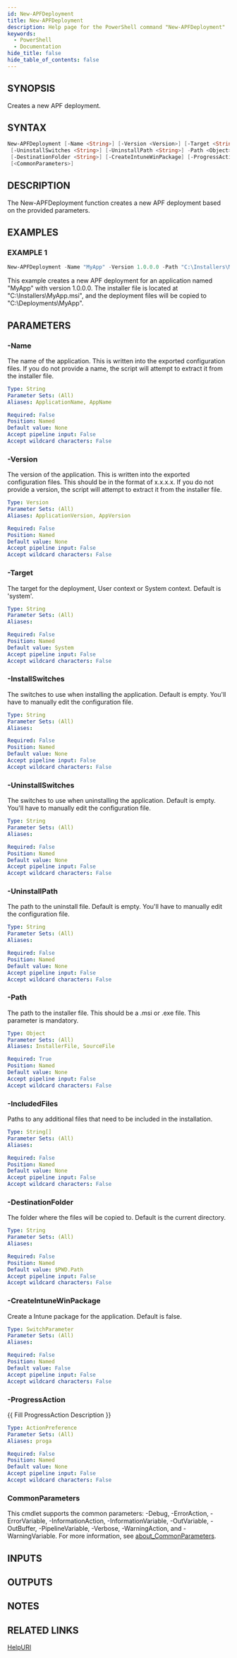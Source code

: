 ```yaml
---
id: New-APFDeployment
title: New-APFDeployment
description: Help page for the PowerShell command "New-APFDeployment"
keywords:
  - PowerShell
  - Documentation
hide_title: false
hide_table_of_contents: false
---
```


## SYNOPSIS

Creates a new APF deployment.

## SYNTAX

```powershell
New-APFDeployment [-Name <String>] [-Version <Version>] [-Target <String>] [-InstallSwitches <String>]
 [-UninstallSwitches <String>] [-UninstallPath <String>] -Path <Object> [-IncludedFiles <String[]>]
 [-DestinationFolder <String>] [-CreateIntuneWinPackage] [-ProgressAction <ActionPreference>]
 [<CommonParameters>]
```

## DESCRIPTION

The New-APFDeployment function creates a new APF deployment based on the provided parameters.

## EXAMPLES

### EXAMPLE 1

```powershell
New-APFDeployment -Name "MyApp" -Version 1.0.0.0 -Path "C:\Installers\MyApp.msi" -DestinationFolder "C:\Deployments\MyApp"
```

This example creates a new APF deployment for an application named "MyApp" with version 1.0.0.0.
The installer file is located at "C:\Installers\MyApp.msi", and the deployment files will be copied to "C:\Deployments\MyApp".

## PARAMETERS

### -Name

The name of the application.
This is written into the exported configuration files. 
If you do not provide a name, the script will attempt to extract it from the installer file.

```yaml
Type: String
Parameter Sets: (All)
Aliases: ApplicationName, AppName

Required: False
Position: Named
Default value: None
Accept pipeline input: False
Accept wildcard characters: False
```

### -Version

The version of the application.
This is written into the exported configuration files. 
This should be in the format of x.x.x.x.
If you do not provide a version, the script will attempt to extract it from the installer file.

```yaml
Type: Version
Parameter Sets: (All)
Aliases: ApplicationVersion, AppVersion

Required: False
Position: Named
Default value: None
Accept pipeline input: False
Accept wildcard characters: False
```

### -Target

The target for the deployment, User context or System context.
Default is 'system'.

```yaml
Type: String
Parameter Sets: (All)
Aliases:

Required: False
Position: Named
Default value: System
Accept pipeline input: False
Accept wildcard characters: False
```

### -InstallSwitches

The switches to use when installing the application.
Default is empty.
You'll have to manually edit the configuration file.

```yaml
Type: String
Parameter Sets: (All)
Aliases:

Required: False
Position: Named
Default value: None
Accept pipeline input: False
Accept wildcard characters: False
```

### -UninstallSwitches

The switches to use when uninstalling the application.
Default is empty.
You'll have to manually edit the configuration file.

```yaml
Type: String
Parameter Sets: (All)
Aliases:

Required: False
Position: Named
Default value: None
Accept pipeline input: False
Accept wildcard characters: False
```

### -UninstallPath

The path to the uninstall file.
Default is empty.
You'll have to manually edit the configuration file.

```yaml
Type: String
Parameter Sets: (All)
Aliases:

Required: False
Position: Named
Default value: None
Accept pipeline input: False
Accept wildcard characters: False
```

### -Path

The path to the installer file.
This should be a .msi or .exe file.
This parameter is mandatory.

```yaml
Type: Object
Parameter Sets: (All)
Aliases: InstallerFile, SourceFile

Required: True
Position: Named
Default value: None
Accept pipeline input: False
Accept wildcard characters: False
```

### -IncludedFiles

Paths to any additional files that need to be included in the installation.

```yaml
Type: String[]
Parameter Sets: (All)
Aliases:

Required: False
Position: Named
Default value: None
Accept pipeline input: False
Accept wildcard characters: False
```

### -DestinationFolder

The folder where the files will be copied to.
Default is the current directory.

```yaml
Type: String
Parameter Sets: (All)
Aliases:

Required: False
Position: Named
Default value: $PWD.Path
Accept pipeline input: False
Accept wildcard characters: False
```

### -CreateIntuneWinPackage

Create a Intune package for the application.
Default is false.

```yaml
Type: SwitchParameter
Parameter Sets: (All)
Aliases:

Required: False
Position: Named
Default value: False
Accept pipeline input: False
Accept wildcard characters: False
```

### -ProgressAction

\{\{ Fill ProgressAction Description \}\}

```yaml
Type: ActionPreference
Parameter Sets: (All)
Aliases: proga

Required: False
Position: Named
Default value: None
Accept pipeline input: False
Accept wildcard characters: False
```

### CommonParameters

This cmdlet supports the common parameters: -Debug, -ErrorAction, -ErrorVariable, -InformationAction, -InformationVariable, -OutVariable, -OutBuffer, -PipelineVariable, -Verbose, -WarningAction, and -WarningVariable. For more information, see [about_CommonParameters](http://go.microsoft.com/fwlink/?LinkID=113216).

## INPUTS

## OUTPUTS

## NOTES

## RELATED LINKS

[HelpURI](https://pwsh.dev.tatux.co.uk/pages/tatux.intune.packaging/docs/New-APFDeployment.html)
